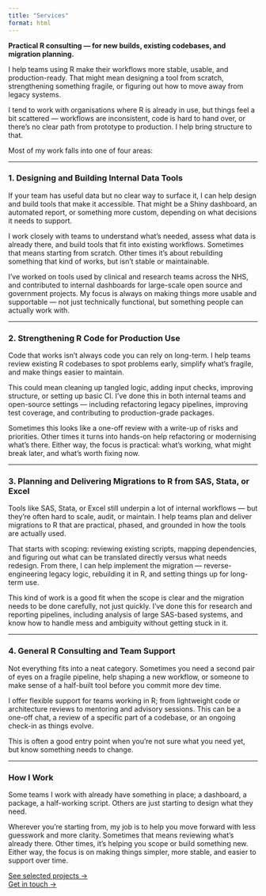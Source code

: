 ```yaml
---
title: "Services"
format: html
---
```


**Practical R consulting — for new builds, existing codebases, and migration planning.**

I help teams using R make their workflows more stable, usable, and production-ready. That might mean designing a tool from scratch, strengthening something fragile, or figuring out how to move away from legacy systems.

I tend to work with organisations where R is already in use, but things feel a bit scattered — workflows are inconsistent, code is hard to hand over, or there’s no clear path from prototype to production. I help bring structure to that.

Most of my work falls into one of four areas:

---

### **1. Designing and Building Internal Data Tools**

If your team has useful data but no clear way to surface it, I can help design and build tools that make it accessible. That might be a Shiny dashboard, an automated report, or something more custom, depending on what decisions it needs to support.

I work closely with teams to understand what’s needed, assess what data is already there, and build tools that fit into existing workflows. Sometimes that means starting from scratch. Other times it’s about rebuilding something that kind of works, but isn’t stable or maintainable.

I’ve worked on tools used by clinical and research teams across the NHS, and contributed to internal dashboards for large-scale open source and government projects. My focus is always on making things more usable and supportable — not just technically functional, but something people can actually work with.

---

### **2. Strengthening R Code for Production Use**

Code that works isn’t always code you can rely on long-term. I help teams review existing R codebases to spot problems early, simplify what’s fragile, and make things easier to maintain.

This could mean cleaning up tangled logic, adding input checks, improving structure, or setting up basic CI. I’ve done this in both internal teams and open-source settings — including refactoring legacy pipelines, improving test coverage, and contributing to production-grade packages.

Sometimes this looks like a one-off review with a write-up of risks and priorities. Other times it turns into hands-on help refactoring or modernising what’s there. Either way, the focus is practical: what’s working, what might break later, and what’s worth fixing now.

---

### **3. Planning and Delivering Migrations to R from SAS, Stata, or Excel**

Tools like SAS, Stata, or Excel still underpin a lot of internal workflows — but they’re often hard to scale, audit, or maintain. I help teams plan and deliver migrations to R that are practical, phased, and grounded in how the tools are actually used.

That starts with scoping: reviewing existing scripts, mapping dependencies, and figuring out what can be translated directly versus what needs redesign. From there, I can help implement the migration — reverse-engineering legacy logic, rebuilding it in R, and setting things up for long-term use.

This kind of work is a good fit when the scope is clear and the migration needs to be done carefully, not just quickly. I’ve done this for research and reporting pipelines, including analysis of large SAS-based systems, and know how to handle mess and ambiguity without getting stuck in it.

---

### **4. General R Consulting and Team Support**

Not everything fits into a neat category. Sometimes you need a second pair of eyes on a fragile pipeline, help shaping a new workflow, or someone to make sense of a half-built tool before you commit more dev time.

I offer flexible support for teams working in R; from lightweight code or architecture reviews to mentoring and advisory sessions. This can be a one-off chat, a review of a specific part of a codebase, or an ongoing check-in as things evolve.

This is often a good entry point when you're not sure what you need yet, but know something needs to change.

---

### **How I Work**

Some teams I work with already have something in place; a dashboard, a package, a half-working script. Others are just starting to design what they need.

Wherever you're starting from, my job is to help you move forward with less guesswork and more clarity. Sometimes that means reviewing what's already there. Other times, it's helping you scope or build something new. Either way, the focus is on making things simpler, more stable, and easier to support over time.

[See selected projects →](select_work.qmd)  
[Get in touch →](contact.qmd)
